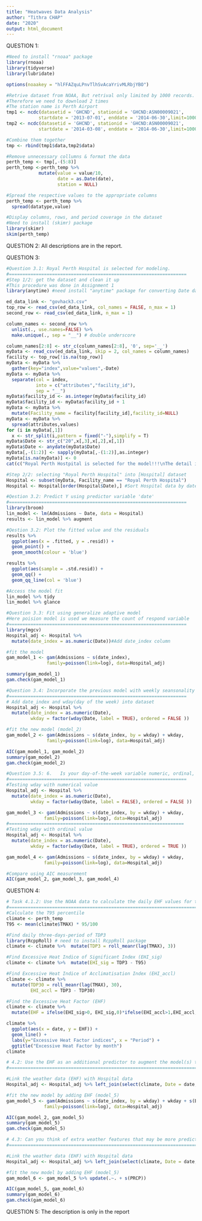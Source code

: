 ---
title: "Heatwaves Data Analysis"
author: "Tithra CHAP"
date: "2020"
output: html_document
---

QUESTION 1:

```{r setup, include=FALSE}
#Need to install "rnoaa" package
library(rnoaa)
library(tidyverse)
library(lubridate)

options(noaakey = "hlFFAZquLPnvTlhSvAcaYrivMLRbjYBO")

#Retrive dataset from NOAA, But retrival only limited by 1000 records. 
#Therefore we need to download 2 times
#The station name is Perth Airport
tmp1 <- ncdc(datasetid = 'GHCND', stationid = 'GHCND:ASN00009021',
            startdate = '2013-07-01', enddate = '2014-06-30',limit=1000)
tmp2 <- ncdc(datasetid = 'GHCND', stationid = 'GHCND:ASN00009021',
            startdate = '2014-03-08', enddate = '2014-06-30',limit=1000)

#Combine them together
tmp <- rbind(tmp1$data,tmp2$data)

#Remove unnecessary collumns & format the data
perth_temp <- tmp[,-(5:8)]
perth_temp <-perth_temp %>%
            mutate(value = value/10,
                   date = as.Date(date),
                   station = NULL)

#Spread the respective values to the appropriate columns
perth_temp <- perth_temp %>%
  spread(datatype,value)

#Display columns, rows, and period coverage in the dataset
#Need to install (skimr) package
library(skimr)
skim(perth_temp)
```
QUESTION 2: All descriptions are in the report.

QUESTION 3:
```{r warning=FALSE , message=FALSE}
#Question 3.1: Royal Perth Hospital is selected for modeling.
#==================================================================
#Step 1/2: get the dataset and clean it up
#This procedure was done in Assignment 1
library(anytime) #need install "anytime" package for converting Date data below

ed_data_link <- "govhack3.csv"
top_row <- read_csv(ed_data_link, col_names = FALSE, n_max = 1)
second_row <- read_csv(ed_data_link, n_max = 1)

column_names <- second_row %>%
  unlist(., use.names=FALSE) %>%
  make.unique(., sep = "__") # double underscore

column_names[2:8] <- str_c(column_names[2:8], '0', sep='__')
myData <- read_csv(ed_data_link, skip = 2, col_names = column_names)
facility <- top_row[!is.na(top_row)]
myData <- myData %>%
  gather(key="index",value="values",-Date)
myData <- myData %>%
  separate(col = index,
           into = c("attributes","facility_id"), 
           sep = "__")
myData$facility_id <- as.integer(myData$facility_id)
myData$facility_id <- myData$facility_id + 1
myData <- myData %>%
  mutate(Facility_name = facility[facility_id],facility_id=NULL)
myData <- myData %>%
  spread(attributes,values)
for (i in myData[,1])
  x <- str_split(i,pattern = fixed("-"),simplify = T)
myData$Date <- str_c("20",x[,3],x[,2],x[,1])
myData$Date <- anydate(myData$Date)
myData[,-(1:2)] <- sapply(myData[,-(1:2)],as.integer)
myData[is.na(myData)] <- 0
cat(c("Royal Perth Hostpital is selected for the model!!!\nThe detail is down below:\n============================\n"))

#Step 2/2: selecting "Royal Perth Hospital" into [Hospital] dataset
Hospital <- subset(myData, Facility_name == "Royal Perth Hospital")
Hospital <- Hospital[order(Hospital$Date),] #Sort Hospital data by date

#Qestion 3.2: Predict Y using predictor variable 'date'
#==================================================================
library(broom)
lin_model <- lm(Admissions ~ Date, data = Hospital)
results <- lin_model %>% augment

#Qestion 3.2: Plot the fitted value and the residuals
results %>% 
  ggplot(aes(x = .fitted, y = .resid)) +
  geom_point() + 
  geom_smooth(colour = 'blue') 

results %>% 
  ggplot(aes(sample = .std.resid)) +
  geom_qq() + 
  geom_qq_line(col = 'blue')

#Access the model fit 
lin_model %>% tidy 
lin_model %>% glance

#Question 3.3: Fit using generalize adaptive model
#Here poision model is used we measure the count of respond variable
#==================================================================
library(mgcv)
Hospital_adj <- Hospital %>% 
  mutate(date_index = as.numeric(Date))#Add date_index column

#fit the model
gam_model_1 <- gam(Admissions ~ s(date_index),
               family=poisson(link=log), data=Hospital_adj)

summary(gam_model_1)
gam.check(gam_model_1)

```

```{r}
#Question 3.4: Incorporate the previous model with weekly seansonality
#==================================================================
# Add date_index and wday(day of the week) into dataset
Hospital_adj <- Hospital %>% 
  mutate(date_index = as.numeric(Date),
         wkday = factor(wday(Date, label = TRUE), ordered = FALSE )) 

#fit the new model (model_2)
gam_model_2 <- gam(Admissions ~ s(date_index, by = wkday) + wkday,
               family=poisson(link=log), data=Hospital_adj)

AIC(gam_model_1, gam_model_2)
summary(gam_model_2)
gam.check(gam_model_2)

```
```{r}
#Question 3.5: 6.	Is your day-of-the-week variable numeric, ordinal, or categorical? Does the decision affect the model fit?
#==================================================================
#Testing wday with numerical value
Hospital_adj <- Hospital %>% 
  mutate(date_index = as.numeric(Date),
         wkday = factor(wday(Date, label = FALSE), ordered = FALSE ))

gam_model_3 <- gam(Admissions ~ s(date_index, by = wkday) + wkday,
              family=poisson(link=log), data=Hospital_adj)
#=================================================================
#Testing wday with ordinal value
Hospital_adj <- Hospital %>% 
  mutate(date_index = as.numeric(Date),
         wkday = factor(wday(Date, label = TRUE), ordered = TRUE ))

gam_model_4 <- gam(Admissions ~ s(date_index, by = wkday) + wkday,
              family=poisson(link=log), data=Hospital_adj)

#Compare using AIC measurement
AIC(gam_model_2, gam_model_3, gam_model_4)
```
QUESTION 4:

```{r}
# Task 4.1.2: Use the NOAA data to calculate the daily EHF values for the Perth area during the relevant time period. Plot the daily EHF values.
#=====================================================================================
#Calculate the T95 percentile
climate <- perth_temp
T95 <- mean(climate$TMAX) * 95/100

#Find daily three-days-period of TDP3
library(RcppRoll) # need to install RcppRoll package
climate <- climate %>%  mutate(TDP3 = roll_meanr(lag(TMAX), 3))

#Find Excessive Heat Indice of Significant Index (EHI_sig)
climate <- climate %>%  mutate(EHI_sig = TDP3 - T95)

#Find Excessive Heat Indice of Acclimatisation Index (EHI_accl)
climate <- climate %>%  
  mutate(TDP30 = roll_meanr(lag(TMAX), 30),
         EHI_accl = TDP3 - TDP30)

#Find the Excessive Heat Factor (EHF)
climate <- climate %>%  
  mutate(EHF = ifelse(EHI_sig>0, EHI_sig,0)*ifelse(EHI_accl>1,EHI_accl,1))

climate %>%
  ggplot(aes(x = date, y = EHF)) + 
  geom_line() + 
  labs(y="Excessive Heat Factor indices", x = "Period") +
  ggtitle("Excessive Heat Factor by month")
climate

```

```{r}
# 4.2: Use the EHF as an additional predictor to augment the model(s) that you fitted before. Report the estimated effect of the EHF on the ED demand. Does the extra predictor improve the model fit? What conclusions can you draw?
#===================================================================================

#Link the weather data (EHF) with Hospital data
Hospital_adj <- Hospital_adj %>% left_join(select(climate, Date = date, EHF))

#fit the new model by adding EHF (model_5)
gam_model_5 <- gam(Admissions ~ s(date_index, by = wkday) + wkday + s(EHF),
              family=poisson(link=log), data=Hospital_adj)

AIC(gam_model_2, gam_model_5)
summary(gam_model_5)
gam.check(gam_model_5)

```
```{r}
# 4.3: Can you think of extra weather features that may be more predictive of ED demands? Try incorporating your feature into the model and see if it improves the model fit.
#===================================================================================

#Link the weather data (EHF) with Hospital data
Hospital_adj <- Hospital_adj %>% left_join(select(climate, Date = date, PRCP))

#fit the new model by adding EHF (model_5)
gam_model_6 <- gam_model_5 %>% update(.~. + s(PRCP))

AIC(gam_model_5, gam_model_6)
summary(gam_model_6)
gam.check(gam_model_6)
```

QUESTION 5: The description is only in the report 